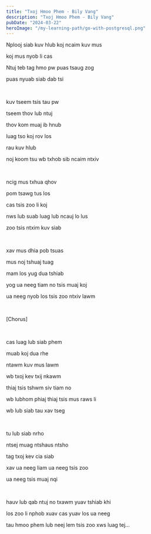 ```yaml
---
title: "Txoj Hmoo Phem - Bily Vang"
description: "Txoj Hmoo Phem - Bily Vang"
pubDate: "2024-03-22"
heroImage: "/my-learning-path/go-with-postgresql.png"
---
```


Nplooj siab kuv hlub koj ncaim kuv mus

koj mus nyob li cas

Ntuj teb tag hmo pw puas tsaug zog

puas nyuab siab dab tsi

<br />

kuv tseem tsis tau pw

tseem thov lub ntuj

thov kom muaj ib hnub

luag tso koj rov los

rau kuv hlub

noj koom tsu wb txhob sib ncaim ntxiv

<br />

ncig mus txhua qhov

pom tsawg tus los

cas tsis zoo li koj

nws lub suab luag lub ncauj lo lus

zoo tsis ntxim kuv siab

<br />

xav mus dhia pob tsuas

mus noj tshuaj tuag

mam los yug dua tshiab

yog ua neeg tiam no tsis muaj koj

ua neeg nyob los tsis zoo ntxiv lawm

<br />

[Chorus]

<br />

cas luag lub siab phem

muab koj dua rhe

ntawm kuv mus lawm

wb txoj kev txij nkawm

thiaj tsis tshwm siv tiam no

wb lubhom phiaj thiaj tsis mus raws li

wb lub siab tau xav tseg

<br />

tu lub siab nrho

ntsej muag ntshaus ntsho

tag txoj kev cia siab

xav ua neeg liam ua neeg tsis zoo

ua neeg tsis muaj nqi

<br />

hauv lub qab ntuj no txawm yuav tshiab khi

los zoo li nphob xuav cas yuav los ua neeg

tau hmoo phem lub neej lem tsis zoo xws luag tej...
